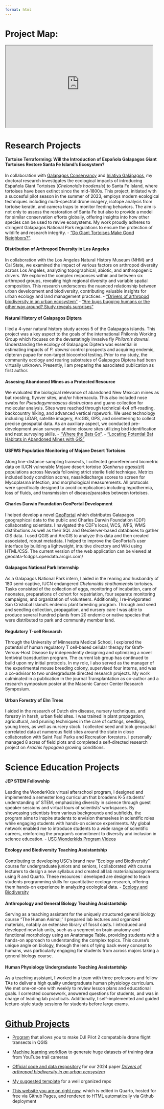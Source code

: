 ```yaml
---
format: html
---
```


<style>
  /* Default for mobile */
  .responsive-iframe {
    width: 100vw;
    height: 100vw; /* to make it square */
  }

  /* Desktops */
  @media (min-width: 768px) {
    .responsive-iframe {
      width: 50vw;
      height: 28vw; /* to maintain 16:9 aspect ratio */
    }
  }
</style>

# Project Map:

<iframe class="responsive-iframe" src="https://charles-lehnen.shinyapps.io/shiny_map/"></iframe>

# Research Projects

#### Tortoise Terraforming: Will the Introduction of Española Galapagos Giant Tortoises Restore Santa Fe Island’s Ecosystem?
  In collaboration with [Galapagos Conservancy](https://www.galapagos.org/) and [Iniativa Galápagos](https://www.galapagos.org/projects/iniciativa-galapagos/), my doctoral research investigates the ecological impacts of introducing Española Giant Tortoises (*Chelonoidis hoodensis*) to Santa Fe Island, where tortoises have been extinct since the mid-1800s. This project, initiated with a succesful pilot season in the summer of 2023, employs modern ecological techniques including multi-spectral drone imagery, isotope analysis from tortoise keratin, and camera traps to monitor feeding behaviors. The aim is not only to assess the restoration of Santa Fe but also to provide a model for similar conservation efforts globally, offering insights into how other species can be used to revive ecosystems. My work proudly adheres to stringent Galapagos National Park regulations to ensure the protection of wildlife and research integrity. 
- ["Do Giant Tortoises Make Good Neighbors?"](https://eos-gnss.com/successes/galapagos).


#### Distribution of Arthropod Diversity in Los Angeles
  In collaboration with the  Los Angeles Natural History Museum (NHM) and Cal State, we examined the impact of various factors on arthropod diversity across Los Angeles, analyzing topographical, abiotic, and anthropogenic drivers. We explored the complex responses within and between six arthropod groups, revealing high regional diversity and variable spatial composition. This research underscores the nuanced relationship between urban development and biodiversity, contributing valuable insights for urban ecology and land management practices.
- ["Drivers of arthropod biodiversity in an urban ecosystem"](https://www.nature.com/articles/s41598-023-50675-3)
- ["Are bugs bugging humans or the other way around? Study reveals surprises"](https://dornsife.usc.edu/stories/are-bugs-bugging-humans-or-the-other-way-around-study-reveals-surprises/)


#### Natural History of Galapagos Diptera
  I led a 4-year natural history study across 5 of the Galapagos islands. This project was a key aspect to the goals of the international Philornis Working Group which focuses on the devastatingly invasive fly *Philornis downsi*. Understanding the ecology of Galapagos Diptera was essential in estimating impacts of *P. downsi* control prospects and acquiring endemic, dipteran pupae for non-target biocontrol testing. Prior to my study, the community ecology and rearing substrates of Galapagos Diptera had been virtually unknown. Presently, I am preparing the associated publication as first author.


#### Assesing Abandoned Mines as a Protected Resource
  We evaluated the biological relevance of abandoned New Mexican mines as bat roosting, flyover sites, and/or hibernacula. This also included nose swabs for *Pseudogymnoascus destructans* and guano collection for molecular analysis. Sites were reached through technical 4x4 off-roading, backcountry hiking, and advanced vertical ropework. We used technology including LiDAR, satellite imagery, ArcGIS, GPS, and orienteering to collect precise geospatial data. As an auxiliary aspect, we conducted pre-development avian surveys at mine closure sites utilizing bird identification and nest surveying skills.
- ["Where the Bats Go"](https://www.esri.com/about/newsroom/arcnews/where-the-bats-go/).
- ["Locating Potential Bat Habitats in Abandoned Mines with GIS"](https://eos-gnss.com/successes/bat-conservation-international)


#### USFWS Population Monitoring of Mojave Desert Tortoises
  Along line-distance sampling transects, I collected georeferenced biometric data on IUCN vulnerable Mojave desert tortoise (*Gopherus agassizii*) populations across Nevada following strict sterile field technique. Metrics included body condition scores, nasal/discharge scores to screen for Mycoplasma infection, and morphological measurements. All protocols were specifically designed to avoid complications including hypothermia, loss of fluids, and transmission of disease/parasites between tortoises.


#### Charles Darwin Foundation GeoPortal Development
  I helped develop a novel [GeoPortal](https://geodata.fcdarwin.org.ec/) which distributes Galapagos geographical data to the public and Charles Darwin Foundation (CDF) collaborating scientists. I navigated the CDF's local, WCS, WFS, WMS distributions as well as their SQL and GeoServer-based databases to gather GIS data. I used QGIS and ArcGIS to analyze this data and then created associated, robust metadata. I helped to improve the GeoPortal’s user interface by building a lightweight, intuitive directory and Wiki using HTML/CSS. The current version of the web application can be viewed at geodata-fcdgps.opendata.arcgis.com/


#### Galapagos National Park Internship
  As a Galapagos National Park intern, I aided in the rearing and husbandry of 180 semi-captive, IUCN endangered *Chelonoidis chathamensis* tortoises. Tasks consisted of the collection of eggs, monitoring of incubation, care of neonates, preparations of cohort for repatriation, four separate monitoring campaigns, and organization of volunteers. Additionally, I re-invigorated San Cristobal Island’s endemic plant breeding program. Through avid seed and seedling collection, propagation, and nursery care I was able to produce several hundred plants from 20 endemic or native species that were distributed to park and community member land.


#### Regulatory T-cell Research
  Through the University of Minnesota Medical School, I explored the potential of human regulatory T cell-based cellular therapy for Graft-Versus-Host Disease by independently designing and optimizing a novel lentiviral transduction program. The current lab group has continued to build upon my initial protocols. In my role, I also served as the manager of the experimental mouse breeding colony, supervised  four interns, and was a co-advisor to two undergraduate directed research projects. My work culminated in a publication in the journal Transplantation as co-author and a research symposium poster at the Masonic Cancer Center Research Symposium.


#### Urban Forestry of Elm Trees
  I aided in the research of Dutch elm disease, nursery techniques, and forestry in harsh, urban field sites. I was trained in plant propagation, agricultural, and pruning techniques in the care of cuttings, seedlings, young trees, as well as nursery stock. I collected seed and took geospatial correlated data at numerous field sites around the state in close collaboration with Saint Paul Parks and Recreation foresters. I personally managed 8 acres of field plots and completed a self-directed research project on *Arachis hypogaea* growing conditions.


# Science Education Projects

#### JEP STEM Fellowship
  Leading the WonderKids virtual afterschool program, I designed and implemented a semester long curriculum that broadens K-5 students' understanding of STEM, emphasizing diversity in science through guest speaker sessions and virtual tours of scientists' workspaces. By showcasing scientists from various backgrounds and subfields, the program aims to inspire students to envision themselves in scientific roles while engaging students with hands-on science experiments. My global network enabled me to introduce students to a wide range of scientific careers, reinforcing the program's commitment to diversity and inclusion in science education.
- [USC Wonderkids Program Videos](https://www.youtube.com/playlist?list=PLU0ue4Xv_K1udN1Nd_DUlmonps7cAh9EG)


#### Ecology and Biodiversity Teaching Assistantship
  Contributing to developing USC's brand new "Ecology and Biodiversity" course for undergraduate juniors and seniors, I collaborated with course lecturers to design a new syllabus and created all lab materials/assignments using R and Quarto. These resources I developed are designed to teach students programming skills for quantitative ecology research, offering them hands-on experience in analyzing ecological data.
- [Ecology and Biodiversity](https://charleslehnen.github.io/BISC_404_Ecology_and_Biodiversity/)


#### Anthropology and General Biology Teaching Assistantship
  Serving as a teaching assistant for the uniquely structured general biology course "The Human Animal," I prepared lab lectures and organized materials, notably an extensive library of fossil casts. I introduced and developed new lab units, such as a segment on brain anatomy and functional morphology using an Anatomage Table, providing students with a hands-on approach to understanding the complex topics. This course’s unique angle on biology, through the lens of tying back every concept to humans, was particularly engaging for students from across majors taking a general biology course.


#### Human Physiology Undergraduate Teaching Assistantship
  As a teaching assistant, I worked in a team with three professors and fellow TAs to deliver a high quality undergraduate human physiology curriculum. We met one-on-one with weekly to review lesson plans and educational goals. I corrected coursework, answered questions for students, and was in charge of leading lab practicals. Additionally, I self-implemented and guided lecture-style study sessions for students before large exams.

# [Github Projects](https://github.com/CharlesLehnen)

- [Program](https://github.com/CharlesLehnen/QGIS_KML_to_DJI_Pilot_2) that allows you to make DJI Pilot 2 compatabile drone flight transects in QGIS

- [Machine learning workflow](https://github.com/CharlesLehnen/YouTube_Trailcamera_Livestream_Classification_Tool) to generate huge datasets of training data from YouTube trail cameras

- [Official code and data respository](https://github.com/EcolDataSciUSC/BioSCAN_2023) for our 2024 paper [*Drivers of arthropod biodiversity in an urban ecosystem*](https://www.nature.com/articles/s41598-023-50675-3)

- [My suggested template](https://github.com/CharlesLehnen/standard_repository_template) for a well organized repo

- [This website you are on right now](https://github.com/CharlesLehnen/portfolio), which is edited in Quarto, hosted for free via Github Pages, and rendered to HTML automatically via Github deployment